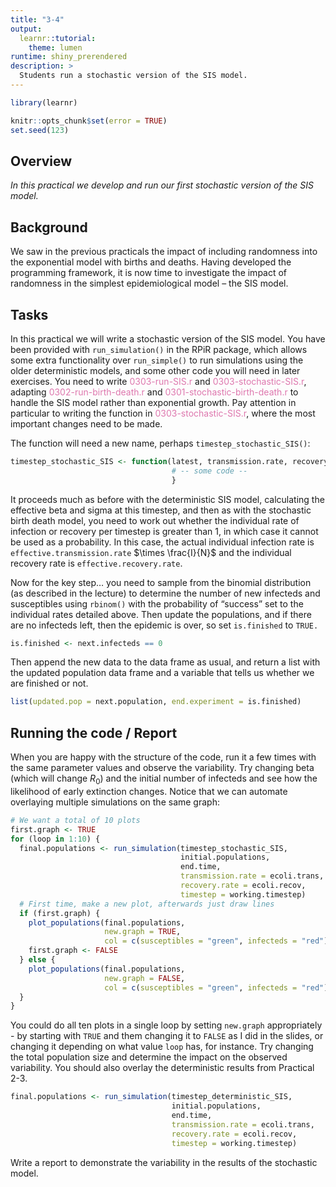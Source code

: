 ```yaml
---
title: "3-4"
output: 
  learnr::tutorial:
    theme: lumen
runtime: shiny_prerendered
description: >
  Students run a stochastic version of the SIS model.
---
```


```r
library(learnr)

knitr::opts_chunk$set(error = TRUE)
set.seed(123)
```

## Overview

*In this practical we develop and run our first stochastic version of the SIS model.*

## Background

We saw in the previous practicals the impact of including randomness into the
exponential model with births and deaths. Having developed the programming 
framework, it is now time to investigate the impact of randomness in the 
simplest epidemiological model – the SIS model.

## Tasks

In this practical we will write a stochastic version of the SIS model. You have 
been provided with `run_simulation()` in the RPiR package, which allows some 
extra functionality over `run_simple()` to run simulations using the older
deterministic models, and some other code you will need in later exercises. You 
need to write <span style="color: #de77ae;">0303-run-SIS.r</span> and 
<span style="color: #de77ae;">0303-stochastic-SIS.r</span>, adapting 
<span style="color: #de77ae;">0302-run-birth-death.r</span> and 
<span style="color: #de77ae;">0301-stochastic-birth-death.r</span> to handle the 
SIS model rather than exponential growth. Pay attention in particular to writing 
the function in <span style="color: #de77ae;">0303-stochastic-SIS.r</span>, 
where the most important changes need to be made.

The function will need a new name, perhaps `timestep_stochastic_SIS()`:

```r
timestep_stochastic_SIS <- function(latest, transmission.rate, recovery.rate, timestep) {
                                    # -- some code --
                                    }
```

It proceeds much as before with the deterministic SIS model, calculating the 
effective beta and sigma at this timestep, and then as with the stochastic birth 
death model, you need to work out whether the individual rate of infection or 
recovery per timestep is greater than 1, in which case it cannot be used as a
probability. In this case, the actual individual infection rate is 
`effective.transmission.rate` $\times \frac{I}{N}$ and the individual recovery 
rate is `effective.recovery.rate`.

Now for the key step... you need to sample from the binomial distribution (as 
described in the lecture) to determine the number of new infecteds and 
susceptibles using `rbinom()` with the probability of "success" set to the
individual rates detailed above. Then update the populations, and if there are
no infecteds left, then the epidemic is over, so set `is.finished` to `TRUE.` 

```r
is.finished <- next.infecteds == 0
```

Then append the new data to the data frame as usual, and return a list with the
updated population data frame and a variable that tells us whether we are 
finished or not.

```r
list(updated.pop = next.population, end.experiment = is.finished)
```

## Running the code / Report

When you are happy with the structure of the code, run it a few times with the 
same parameter values and observe the variability. Try changing beta (which will
change $R_0$) and the initial number of infecteds and see how the likelihood of
early extinction changes. Notice that we can automate overlaying multiple 
simulations on the same graph:

```r
# We want a total of 10 plots
first.graph <- TRUE 
for (loop in 1:10) {
  final.populations <- run_simulation(timestep_stochastic_SIS,
                                      initial.populations,
                                      end.time,
                                      transmission.rate = ecoli.trans, 
                                      recovery.rate = ecoli.recov, 
                                      timestep = working.timestep)
  # First time, make a new plot, afterwards just draw lines
  if (first.graph) {
    plot_populations(final.populations,
                     new.graph = TRUE, 
                     col = c(susceptibles = "green", infecteds = "red"))
    first.graph <- FALSE 
  } else {
    plot_populations(final.populations,
                     new.graph = FALSE,
                     col = c(susceptibles = "green", infecteds = "red"))
  }
}
```

You could do all ten plots in a single loop by setting `new.graph` appropriately
- by starting with `TRUE` and them changing it to `FALSE` as I did in the slides,
or changing it depending on what value `loop` has, for instance. Try changing 
the total population size and determine the impact on the observed variability. 
You should also overlay the deterministic results from Practical 2-3. 

```r
final.populations <- run_simulation(timestep_deterministic_SIS, 
                                    initial.populations,
                                    end.time,
                                    transmission.rate = ecoli.trans,
                                    recovery.rate = ecoli.recov, 
                                    timestep = working.timestep)
```

Write a report to demonstrate the variability in the results of the stochastic
model.
